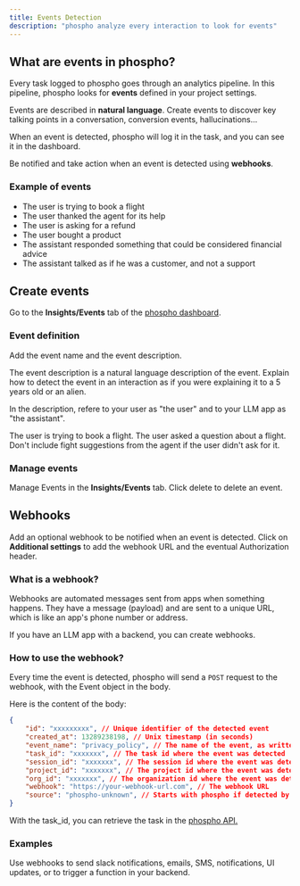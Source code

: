 ```yaml
---
title: Events Detection
description: "phospho analyze every interaction to look for events"
---
```


## What are events in phospho?

Every task logged to phospho goes through an analytics pipeline. In this pipeline, phospho looks for **events** defined in your project settings.

Events are described in **natural language**. Create events to discover key talking points in a conversation, conversion events, hallucinations... 

When an event is detected, phospho will log it in the task, and you can see it in the dashboard.

Be notified and take action when an event is detected using **webhooks**.

### Example of events

- The user is trying to book a flight
- The user thanked the agent for its help
- The user is asking for a refund
- The user bought a product
- The assistant responded something that could be considered financial advice
- The assistant talked as if he was a customer, and not a support

## Create events

Go to the **Insights/Events** tab of the [phospho dashboard](https://platform.phospho.ai/).

### Event definition

Add the event name and the event description.

The event description is a natural language description of the event. Explain how to detect the event in an interaction as if you were explaining it to a 5 years old or an alien.

In the description, refere to your user as "the user" and to your LLM app as "the assistant".

<Card title="Example of an event description">
  The user is trying to book a flight. The user asked a question about a flight.
  Don't include fight suggestions from the agent if the user didn't ask for it.
</Card>

### Manage events

Manage Events in the **Insights/Events** tab. Click delete to delete an event.

## Webhooks

Add an optional webhook to be notified when an event is detected. Click on **Additional settings** to add the webhook URL and the eventual Authorization header.

### What is a webhook?

Webhooks are automated messages sent from apps when something happens. They have a message (payload) and are sent to a unique URL, which is like an app's phone number or address. 

If you have an LLM app with a backend, you can create webhooks.

### How to use the webhook?

Every time the event is detected, phospho will send a `POST` request to the webhook, with the Event object in the body.

Here is the content of the body:

```json
{
    "id": "xxxxxxxxx", // Unique identifier of the detected event
    "created_at": 13289238198, // Unix timestamp (in seconds)
    "event_name": "privacy_policy", // The name of the event, as written in the dashboard
    "task_id": "xxxxxxx", // The task id where the event was detected
    "session_id": "xxxxxxx", // The session id where the event was detected
    "project_id": "xxxxxxx", // The project id where the event was detected
    "org_id": "xxxxxxx", // The organization id where the event was detected
    "webhook": "https://your-webhook-url.com", // The webhook URL
    "source": "phospho-unknown", // Starts with phospho if detected by phospho
}
```

With the task_id, you can retrieve the task in the [phospho API.](https://api.phospho.ai/v2/redoc#tag/Tasks/operation/get_task_tasks__task_id__get)

### Examples

Use webhooks to send slack notifications, emails, SMS, notifications, UI updates, or to trigger a function in your backend.